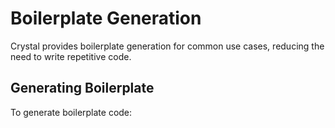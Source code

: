 # Boilerplate Generation

Crystal provides boilerplate generation for common use cases, reducing the need to write repetitive code.

## Generating Boilerplate

To generate boilerplate code:
